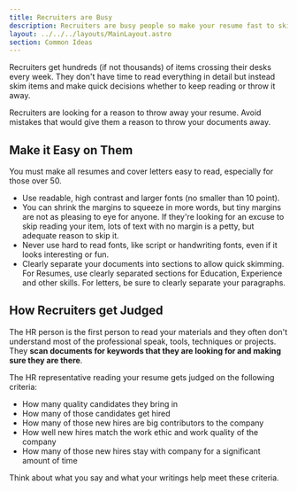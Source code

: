 ```yaml
---
title: Recruiters are Busy
description: Recruiters are busy people so make your resume fast to skim and without any repetitious elements
layout: ../../../layouts/MainLayout.astro
section: Common Ideas
---
```


Recruiters get hundreds (if not thousands) of items crossing their desks every week. They don't have time to read everything in detail but instead skim items and make quick decisions whether to keep reading or throw it away. 

<Alert>
Recruiters are looking for a reason to throw away your resume. Avoid mistakes that would give them a reason to throw your documents away.
</Alert>

## Make it Easy on Them

You must make all resumes and cover letters easy to read, especially for those over 50. 

- Use readable, high contrast and larger fonts (no smaller than 10 point). 
- You can shrink the margins to squeeze in more words, but tiny margins are not as pleasing to eye for anyone. If they're looking for an excuse to skip reading your item, lots of text with no margin is a petty, but adequate reason to skip it.
- Never use hard to read fonts, like script or handwriting fonts, even if it looks interesting or fun.
- Clearly separate your documents into sections to allow quick skimming. For Resumes, use clearly separated sections for Education, Experience and other skills. For letters, be sure to clearly separate your paragraphs.


## How Recruiters get Judged

The HR person is the first person to read your materials and they often don't understand most of the professional speak, tools, techniques or projects. They **scan documents for keywords that they are looking for and making sure they are there**.

The HR representative reading your resume gets judged on the following criteria:
- How many quality candidates they bring in
- How many of those candidates get hired 
- How many of those new hires are big contributors to the company
- How well new hires match the work ethic and work quality of the company
- How many of those new hires stay with company for a significant amount of time

Think about what you say and what your writings help meet these criteria. 

<BackButton client:idle />